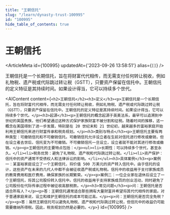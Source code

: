 ```yaml
---
title: "王朝信托"
slug: "/learn/dynasty-trust-100995"
id: "100995"
hide_table_of_contents: true
---
```



# 王朝信托

<ArticleMeta id={100995} updatedAt={'2023-09-26 13:58:51'} alias={`[]`} />
<div className='border-solid border-b border-t-0 my-4 border-[var(--ifm-color-gray-300)]' />

王朝信托是一个长期信托，旨在将财富代代相传，而无需支付任何转让税收，例如礼物税、遗产税或代际跳过转让税（GSTT），只要资产保留在信托中。王朝信托的定义特征是其持续时间。如果设计得当，它可以持续多个世代。

<AIContent content={`<h2>王朝信托</h2><h3>定义</h3><p>王朝信托是一个长期信托，旨在将财富代代相传，而无需支付任何转让税收，例如礼物税、遗产税或代际跳过转让税（GSTT），只要资产保留在信托中。王朝信托的定义特征是其持续时间。如果设计得当，它可以持续多个世代。</p><h3>起源</h3><p>王朝信托的概念起源于英美法系，最早可以追溯到中世纪的英国贵族，他们希望通过这种方式保护家族财富不被分割和征税。随着时间的推移，这一概念在美国得到了进一步发展，特别是在 20 世纪末和 21 世纪初，越来越多的富裕家庭开始利用王朝信托来进行财富传承和税务规划。</p><h3>类别与特点</h3><p>王朝信托主要有两种类型：可撤销信托和不可撤销信托。可撤销信托允许设立者在生前对信托进行修改或撤销，但在设立者去世后，信托变为不可撤销。不可撤销信托一旦设立，设立者就不能对其进行修改或撤销。</p><p>王朝信托的主要特点包括：</p><ul><li>长期性：可以持续多个世代，甚至永久。</li><li>税务优势：避免了礼物税、遗产税和代际跳过转让税。</li><li>资产保护：信托中的资产通常不受债权人和法律诉讼的影响。</li></ul><h3>具体案例</h3><p>案例一：某富裕家庭设立了一个王朝信托，将价值 500 万美元的资产转入信托中。由于信托的设计，这些资产在未来的几代人中都不会被征收遗产税或礼物税。信托中的收益用于支付家族成员的教育费用和医疗费用，确保家族的长期繁荣。</p><p>案例二：一位企业家在退休后设立了一个王朝信托，将其公司股份转入信托中。信托的收益用于支持家族成员的创业活动，同时避免了公司股份在代际传承过程中被征收高额税款。</p><h3>常见问题</h3><p>问：王朝信托是否适合所有人？</p><p>答：王朝信托通常适合那些拥有大量财富并希望将其代代相传的家庭。对于普通家庭来说，设立和维护王朝信托的成本可能过高。</p><p>问：王朝信托是否完全免税？</p><p>答：虽然王朝信托可以避免礼物税、遗产税和代际跳过转让税，但信托中的收益仍可能需要缴纳所得税。因此，税务规划仍然是必要的。</p>`} id={100995} />
